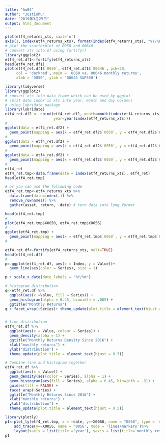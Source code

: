 ---
title: "hw04"
author: "Justinhu"
date: "2019年3月25日"
output: html_document
---


```{r}
plot(etf4_returns_xts, xaxt='n')
axis(1, index(etf4_returns_xts), format(index(etf4_returns_xts), "%Y/%m"))
# plot the scatterplot of 0050 and 00646
# convert xts into df using fortify()
library(ggplot2)
etf4_ret.df1<-fortify(etf4_returns_xts)
head(etf4_ret.df1)
plot(etf4_ret.df1$`0050`, etf4_ret.df1$`00646`, pch=20,
     col = 'darkred', main = '0050 vs. 00646 monthly returns',
     xlab = '0050', ylab = '00646 S&P500')
```

```{r}
library(tidyverse)
library(ggplot2)
# convert xts into data frame which can be used by ggplot
# split date index in xts into year, month and day columns 
# using lubridate package
library(lubridate)
etf4_ret.df2 <- cbind(etf4_ret.df1, month=month(index(etf4_returns_xts)), 
                      year=year(index(etf4_returns_xts)))
#
ggplot(data = etf4_ret.df2) +
  geom_point(mapping = aes(x = etf4_ret.df2$`0050`, y = etf4_ret.df2$`0056`, color = month))
#
ggplot(data = etf4_ret.df2) +
  geom_point(mapping = aes(x = etf4_ret.df2$`0050`, y = etf4_ret.df2$`0056`, size = month))
#
ggplot(data = etf4_ret.df2) +
  geom_point(mapping = aes(x = etf4_ret.df2$`0050`, y = etf4_ret.df2$`0056`, alpha = month))
#
etf4_ret
etf4_ret.tmp<-data.frame(date = index(etf4_returns_xts), etf4_ret)
head(etf4_ret.tmp)
```

```{r}
# or you can use the following code
etf4_ret.tmp<-etf4_returns_xts %>% 
  data.frame(date=index(.)) %>% 
  remove_rownames() %>% 
  gather(asset, return, -date) # turn data into long format

head(etf4_ret.tmp)
#
plot(etf4_ret.tmp$X0050, etf4_ret.tmp$X0056)
#
ggplot(etf4_ret.tmp) +
  geom_point(mapping = aes(x = etf4_ret.tmp$`0050`, y = etf4_ret.tmp$`0056`))
#

etf4_ret.df<-fortify(etf4_returns_xts, melt=TRUE)
head(etf4_ret.df)
#
p<-ggplot(etf4_ret.df, aes(x = Index, y = Value))+
  geom_line(aes(color = Series), size = 1)

p + scale_x_date(date_labels = "%Y/%m")

# histogram distribution
q<-etf4_ret.df %>%
  ggplot(aes(x =Value, fill = Series)) +
  geom_histogram(alpha = 0.45, binwidth = .005) +
  ggtitle("Monthly Returns")
q + facet_wrap(~Series)+ theme_update(plot.title = element_text(hjust = 0.5))


# line distribution
etf4_ret.df %>%
  ggplot(aes(x = Value, colour = Series)) +
  geom_density(alpha = 1) +
  ggtitle("Monthly Returns Density Since 2016") +
  xlab("monthly returns") +
  ylab("distribution") +
  theme_update(plot.title = element_text(hjust = 0.5))

# Combine line and histogram together
etf4_ret.df %>%
  ggplot(aes(x = Value)) +
  geom_density(aes(color = Series), alpha = 1) +
  geom_histogram(aes(fill = Series), alpha = 0.45, binwidth = .01) +
  guides(fill = FALSE) +
  facet_wrap(~Series) +
  ggtitle("Monthly Returns Since 2016") +
  xlab("monthly returns") +
  ylab("distribution") +
  theme_update(plot.title = element_text(hjust = 0.5))
```

```{r}
library(plotly)
p1<-plot_ly(etf4_ret.tmp, x = ~date, y=~X0050, name = "0050", type = 'scatter', mode = 'lines') %>%
    add_trace(y=~X0056, name = '0056', mode = 'lines+markers')%>%
    layout(xaxis = list(title ='year'), yaxis = list(title='monthly returns'))
p1
```